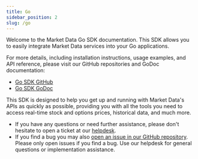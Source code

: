 ```yaml
---
title: Go
sidebar_position: 2
slug: /go
---
```


Welcome to the Market Data Go SDK documentation. This SDK allows you to easily integrate Market Data services into your Go applications.

For more details, including installation instructions, usage examples, and API reference, please visit our GitHub repositories and GoDoc documentation:

- [Go SDK GitHub](https://github.com/MarketDataApp/sdk-go/)
- [Go SDK GoDoc](https://pkg.go.dev/github.com/MarketDataApp/sdk-go)

This SDK is designed to help you get up and running with Market Data's APIs as quickly as possible, providing you with all the tools you need to access real-time stock and options prices, historical data, and much more.

- If you have any questions or need further assistance, please don't hesitate to open a ticket at our [helpdesk](https://www.marketdata.app/dashboard/). 
- If you find a bug you may also [open an issue in our GitHub repository](https://github.com/MarketDataApp/sdk-go/issues). Please only open issues if you find a bug. Use our helpdesk for general questions or implementation assistance.